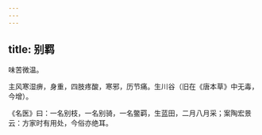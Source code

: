 ```yaml
---
---
---
```

title: 别羁
---



味苦微温。

主风寒湿痹，身重，四肢疼酸，寒邪，历节痛。生川谷（旧在《唐本草》中无毒，今增）。

《名医》曰：一名别枝，一名别骑，一名鳖羁，生蓝田，二月八月采；案陶宏景云：方家时有用处，今俗亦绝耳。